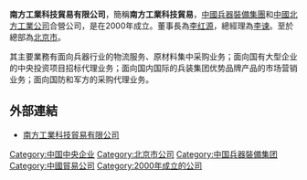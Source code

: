 '''南方工業科技貿易有限公司'''，簡稱'''南方工業科技貿易'''，[[中國兵器裝備集團|中國兵器裝備集團]]和[[中國北方工業公司|中國北方工業公司]]合營公司，是在2000年成立。董事長為[[李红源|李红源]]，總經理為[[李谏|李谏]]。至於總部為[[北京市|北京市]]。

其主要業務有面向兵器行业的物流服务、原材料集中采购业务；面向国有大型企业的中央投资项目招标代理业务；面向国内国际的兵装集团优势品牌产品的市场营销业务；面向国防和军方的采购代理业务。

== 外部連結 ==
* [http://www.sitco.com.cn 南方工業科技貿易有限公司] {{Wayback|url=http://www.sitco.com.cn/ |date=20200128055350 }}

[[Category:中国中央企业|Category:中国中央企业]]
[[Category:北京市公司|Category:北京市公司]]
[[Category:中国兵器裝備集团|Category:中国兵器裝備集团]]
[[Category:中國貿易公司|Category:中國貿易公司]]
[[Category:2000年成立的公司|Category:2000年成立的公司]]